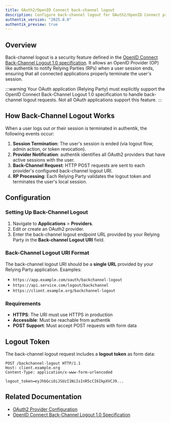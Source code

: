 ```yaml
---
title: OAuth2/OpenID Connect back-channel logout
description: Configure back-channel logout for OAuth2/OpenID Connect providers
authentik_version: "2025.8.0"
authentik_preview: true
---
```


## Overview

Back-channel logout is a security feature defined in the [OpenID Connect Back-Channel Logout 1.0 specification](https://openid.net/specs/openid-connect-backchannel-1_0.html). It allows an OpenID Provider (OP) like authentik to notify Relying Parties (RPs) when a user session ends, ensuring that all connected applications properly terminate the user's session.

:::warning
Your OAuth application (Relying Party) must explicitly support the OpenID Connect Back-Channel Logout 1.0 specification to handle back-channel logout requests. Not all OAuth applications support this feature.
:::

## How Back-Channel Logout Works

When a user logs out *or* their session is terminated in authentik, the following events occur:

1. **Session Termination**: The user's session is ended (via logout flow, admin action, or token revocation).
2. **Provider Notification**: authentik identifies all OAuth2 providers that have active sessions with the user.
3. **Back-Channel Request**: HTTP POST requests are sent to each provider's configured back-channel logout URI.
4. **RP Processing**: Each Relying Party validates the logout token and terminates the user's local session.

## Configuration

### Setting Up Back-Channel Logout

1. Navigate to **Applications** > **Providers**.
2. Edit or create an OAuth2 provider.
3. Enter the back-channel logout endpoint URL provided by your Relying Party in the **Back-channel Logout URI** field.

### Back-Channel Logout URI Format

The back-channel logout URI should be a **single URL** provided by your Relying Party application. Examples:

- `https://app.example.com/oauth/backchannel-logout`
- `https://api.service.com/logout/backchannel`
- `https://client.example.org/backchannel-logout`

### Requirements

- **HTTPS**: The URI must use HTTPS in production
- **Accessible**: Must be reachable from authentik
- **POST Support**: Must accept POST requests with form data

## Logout Token

The back-channel logout request includes a **logout token** as form data:

```http
POST /backchannel-logout HTTP/1.1
Host: client.example.org
Content-Type: application/x-www-form-urlencoded

logout_token=eyJhbGciOiJSUzI1NiIsInR5cCI6IkpXVCJ9...
```

## Related Documentation

- [OAuth2 Provider Configuration](./index.mdx)
- [OpenID Connect Back-Channel Logout 1.0 Specification](https://openid.net/specs/openid-connect-backchannel-1_0.html)

